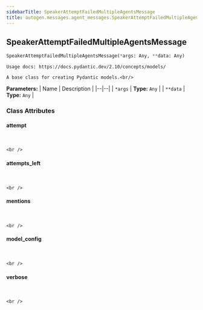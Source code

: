 ```yaml
---
sidebarTitle: SpeakerAttemptFailedMultipleAgentsMessage
title: autogen.messages.agent_messages.SpeakerAttemptFailedMultipleAgentsMessage
---
```

<h2 id="autogen.messages.agent_messages.SpeakerAttemptFailedMultipleAgentsMessage" class="doc doc-heading">
    <code class="doc-symbol doc-symbol-heading doc-symbol-class"></code>
    <span class="doc doc-object-name doc-class-name">SpeakerAttemptFailedMultipleAgentsMessage</span>
</h2>

```python
SpeakerAttemptFailedMultipleAgentsMessage(*args: Any, **data: Any)
```

    Usage docs: https://docs.pydantic.dev/2.10/concepts/models/
    
    A base class for creating Pydantic models.<br/>

<b>Parameters:</b>
| Name | Description |
|--|--|
| `*args` | **Type:** `Any` |
| `**data` | **Type:** `Any` |

### Class Attributes

<code class="doc-symbol doc-symbol-heading doc-symbol-attribute"></code>
#### attempt
<br />

    <br />

<code class="doc-symbol doc-symbol-heading doc-symbol-attribute"></code>
#### attempts_left
<br />

    <br />

<code class="doc-symbol doc-symbol-heading doc-symbol-attribute"></code>
#### mentions
<br />

    <br />

<code class="doc-symbol doc-symbol-heading doc-symbol-attribute"></code>
#### model_config
<br />

    <br />

<code class="doc-symbol doc-symbol-heading doc-symbol-attribute"></code>
#### verbose
<br />

    <br />